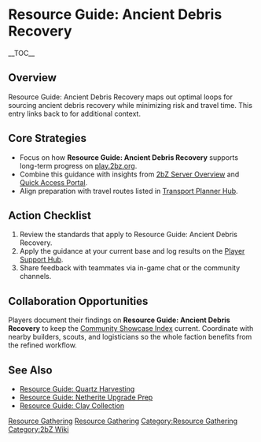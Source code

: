 {{Short description|Resource Guide: Ancient Debris Recovery maps out optimal loops for sourcing ancient debris recovery while minimizing risk and travel time}}
= Resource Guide: Ancient Debris Recovery =
{{2bZ Navbox}}
__TOC__

== Overview ==
Resource Guide: Ancient Debris Recovery maps out optimal loops for sourcing ancient debris
recovery while minimizing risk and travel time. This entry links back to
[[Category:Resource Gathering|Resource Gathering]] for additional context.

== Core Strategies ==
* Focus on how '''Resource Guide: Ancient Debris Recovery''' supports long-term progress on [[play.2bz.org]].
* Combine this guidance with insights from [[2bZ Server Overview]] and [[Quick Access Portal]].
* Align preparation with travel routes listed in [[Transport Planner Hub]].

== Action Checklist ==
# Review the [[Category:Resource Gathering|Resource Gathering]] standards that apply to Resource Guide: Ancient Debris Recovery.
# Apply the guidance at your current base and log results on the [[Player Support Hub]].
# Share feedback with teammates via in-game chat or the community channels.

== Collaboration Opportunities ==
Players document their findings on '''Resource Guide: Ancient Debris Recovery''' to keep
the [[Community Showcase Index]] current. Coordinate with nearby builders, scouts, and
logisticians so the whole faction benefits from the refined workflow.

== See Also ==
* [[Resource Guide: Quartz Harvesting]]
* [[Resource Guide: Netherite Upgrade Prep]]
* [[Resource Guide: Clay Collection]]

[[Category:Resource Gathering]]
[[Category:2bZ Wiki]]
